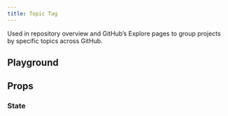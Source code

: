 ```yaml
---
title: Topic Tag
---
```



<Overview component="TopicTag" />

Used in repository overview and GitHub’s Explore pages to group projects by specific topics across GitHub.

## Playground

<Examples component="TopicTag" />

## Props

<PropertyOverview component="TopicTag" />

### State

<PropertyPreview component="TopicTag" property="state" />
